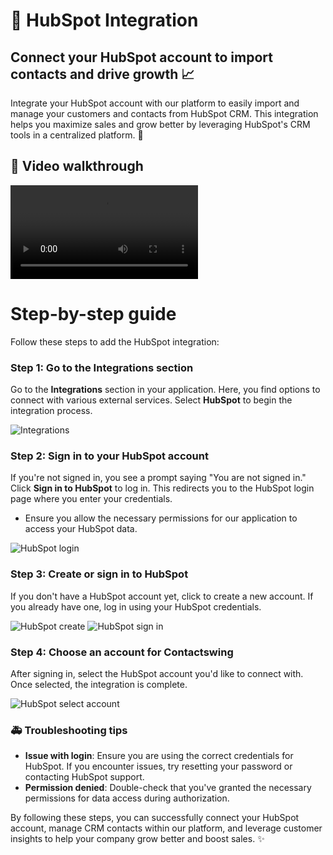# 🔗 HubSpot Integration

## Connect your HubSpot account to import contacts and drive growth 📈

Integrate your HubSpot account with our platform to easily import and manage your customers and contacts from HubSpot CRM. This integration helps you maximize sales and grow better by leveraging HubSpot's CRM tools in a centralized platform. 🚀

## 🎥 Video walkthrough

<div class="card-video">
  <video src="https://storage.googleapis.com/helpsessionvideos/Contactswing/Videos/hub.mp4" autoplay playsinline controls title="HubSpot Integration"></video>
</div>

# Step-by-step guide

Follow these steps to add the HubSpot integration:

### Step 1: Go to the Integrations section
Go to the **Integrations** section in your application. Here, you find options to connect with various external services. Select **HubSpot** to begin the integration process.

<img src="https://storage.googleapis.com/helpsessionvideos/Contactswing/images/integra.jpg" alt="Integrations" />

### Step 2: Sign in to your HubSpot account
If you're not signed in, you see a prompt saying "You are not signed in." Click **Sign in to HubSpot** to log in. This redirects you to the HubSpot login page where you enter your credentials.
- Ensure you allow the necessary permissions for our application to access your HubSpot data.

<img src="https://storage.googleapis.com/helpsessionvideos/Contactswing/images/hub.jpg" alt="HubSpot login" />

### Step 3: Create or sign in to HubSpot
If you don't have a HubSpot account yet, click to create a new account. If you already have one, log in using your HubSpot credentials.

<img src="https://storage.googleapis.com/helpsessionvideos/Contactswing/images/hub3.jpg" alt="HubSpot create" />
<img src="https://storage.googleapis.com/helpsessionvideos/Contactswing/images/hub2.jpg" alt="HubSpot sign in" />

### Step 4: Choose an account for Contactswing
After signing in, select the HubSpot account you'd like to connect with. Once selected, the integration is complete.

<img src="https://storage.googleapis.com/helpsessionvideos/Contactswing/images/hub4.jpg" alt="HubSpot select account" />

### 🚑 Troubleshooting tips

- **Issue with login**: Ensure you are using the correct credentials for HubSpot. If you encounter issues, try resetting your password or contacting HubSpot support.
- **Permission denied**: Double-check that you've granted the necessary permissions for data access during authorization.

By following these steps, you can successfully connect your HubSpot account, manage CRM contacts within our platform, and leverage customer insights to help your company grow better and boost sales. ✨
